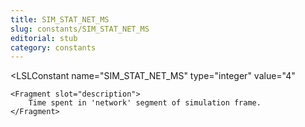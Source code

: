 ```yaml
---
title: SIM_STAT_NET_MS
slug: constants/SIM_STAT_NET_MS
editorial: stub
category: constants
---
```


<LSLConstant
	name="SIM_STAT_NET_MS"
	type="integer"
	value="4"
>
	<Fragment slot="description">
		Time spent in 'network' segment of simulation frame.
	</Fragment>
</LSLConstant>
